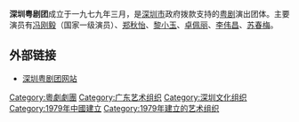 '''深圳粤剧团'''成立于一九七九年三月，是[[深圳市|深圳市]]政府拨款支持的[[粤剧|粤剧]]演出团体。主要演员有[[冯刚毅|冯刚毅]]（国家一级演员）、[[郑秋怡|郑秋怡]]、[[黎小玉|黎小玉]]、[[卓佩丽|卓佩丽]]、[[李伟昌|李伟昌]]、[[苏春梅|苏春梅]]。

==外部链接==
* [https://web.archive.org/web/20070310163312/http://www.szwen.gov.cn/jigou/yishu/szyjt.htm 深圳粤剧团网站]

{{China-org-stub}}

[[Category:粵劇劇團|Category:粵劇劇團]]
[[Category:广东艺术组织|Category:广东艺术组织]]
[[Category:深圳文化组织|Category:深圳文化组织]]
[[Category:1979年中國建立|Category:1979年中國建立]]
[[Category:1979年建立的艺术组织|Category:1979年建立的艺术组织]]